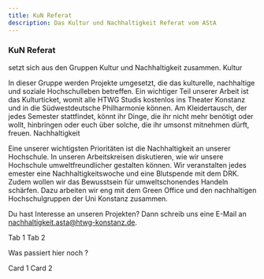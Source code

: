 ```yaml
---
title: KuN Referat
description: Das Kultur und Nachhaltigkeit Referat vom AStA
---
```


### KuN Referat

setzt sich aus den Gruppen Kultur und Nachhaltigkeit zusammen.
Kultur

In dieser Gruppe werden Projekte umgesetzt, die das kulturelle, nachhaltige und soziale Hochschulleben betreffen. Ein wichtiger Teil unserer Arbeit ist das Kulturticket, womit alle HTWG Studis kostenlos ins Theater Konstanz und in die Südwestdeutsche Philharmonie können. Am Kleidertausch, der jedes Semester stattfindet, könnt ihr Dinge, die ihr nicht mehr benötigt oder wollt, hinbringen oder euch über solche, die ihr umsonst mitnehmen dürft, freuen.
Nachhaltigkeit

Eine unserer wichtigsten Prioritäten ist die Nachhaltigkeit an unserer Hochschule. In unseren Arbeitskreisen diskutieren, wie wir unsere Hochschule umweltfreundlicher gestalten können. Wir veranstalten jedes emester eine Nachhaltigkeitswoche und eine Blutspende mit dem DRK. Zudem wollen wir das Bewusstsein für umweltschonendes Handeln schärfen. Dazu arbeiten wir eng mit dem Green Office und den nachhaltigen Hochschulgruppen der Uni Konstanz zusammen.

Du hast Interesse an unseren Projekten? Dann schreib uns eine E-Mail an nachhaltigkeit.asta@htwg-konstanz.de.


<Tabs>
  <TabItem label="Stars" icon="star">
    Tab 1
  </TabItem>
  <TabItem label="Moons" icon="moon">
    Tab 2
  </TabItem>
</Tabs>


<Card title="Check this out">Was passiert hier noch ?</Card>

<CardGrid>
  <Card title="Stars" icon="star">
    Card 1
  </Card>
  <Card title="Moons" icon="moon">
    Card 2
  </Card>
</CardGrid>

